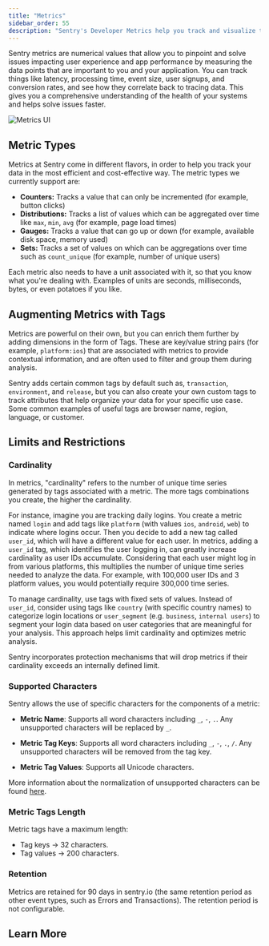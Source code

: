 ```yaml
---
title: "Metrics"
sidebar_order: 55
description: "Sentry's Developer Metrics help you track and visualize the data points you care about over time, making it easier to monitor your application health and identify issues."
---
```


<Include name="feature-stage-beta-metrics.mdx" />

Sentry metrics are numerical values that allow you to pinpoint and solve issues impacting user experience and app performance by measuring the data points that are important to you and your application. You can track things like latency, processing time, event size, user signups, and conversion rates, and see how they correlate back to tracing data. This gives you a comprehensive understanding of the health of your systems and helps solve issues faster.

![Metrics UI](./img/Index.png)

## Metric Types

Metrics at Sentry come in different flavors, in order to help you track your data in the most efficient and cost-effective way. The metric types we currently support are:

- **Counters:** Tracks a value that can only be incremented (for example, button clicks)
- **Distributions:** Tracks a list of values which can be aggregated over time like `max`, `min`, `avg` (for example, page load times)
- **Gauges:** Tracks a value that can go up or down (for example, available disk space, memory used)
- **Sets:** Tracks a set of values on which can be aggregations over time such as `count_unique` (for example, number of unique users)

Each metric also needs to have a unit associated with it, so that you know what you're dealing with. Examples of units are seconds, milliseconds, bytes, or even potatoes if you like.

## Augmenting Metrics with Tags

Metrics are powerful on their own, but you can enrich them further by adding dimensions in the form of Tags. These are key/value string pairs (for example, `platform:ios`) that are associated with metrics to provide contextual information, and are often used to filter and group them during analysis.

Sentry adds certain common tags by default such as, `transaction`, `environment`, and `release`, but you can also create your own custom tags to track attributes that help organize your data for your specific use case. Some common examples of useful tags are browser name, region, language, or customer.

## Limits and Restrictions

### Cardinality

In metrics, "cardinality" refers to the number of unique time series generated by tags associated with a metric. The more tags combinations you create, the higher the cardinality.

For instance, imagine you are tracking daily logins. You create a metric named `login` and add tags like `platform` (with values `ios`, `android`, `web`) to indicate where logins occur. Then you decide to add a new tag called `user_id`, which will have a different value for each user. In metrics, adding a `user_id` tag, which identifies the user logging in, can greatly increase cardinality as user IDs accumulate. Considering that each user might log in from various platforms, this multiplies the number of unique time series needed to analyze the data. For example, with 100,000 user IDs and 3 platform values, you would potentially require 300,000 time series.

To manage cardinality, use tags with fixed sets of values. Instead of `user_id`, consider using tags like `country` (with specific country names) to categorize login locations or `user_segment` (e.g.  `business`, `internal users`) to segment your login data based on user categories that are meaningful for your analysis. This approach helps limit cardinality and optimizes metric analysis.

<Note>

Sentry incorporates protection mechanisms that will drop metrics if their cardinality exceeds an internally defined limit.

</Note>

### Supported Characters

Sentry allows the use of specific characters for the components of a metric:

- **Metric Name**: Supports all word characters including `_`, `-`, `.`. Any unsupported characters will be replaced by `_`.

- **Metric Tag Keys**: Supports all word characters including `_`, `-`, `.`, `/`. Any unsupported characters will be removed from the tag key.

- **Metric Tag Values**: Supports all Unicode characters.

More information about the normalization of unsupported characters can be found [here](https://develop.sentry.dev/sdk/metrics/#normalization).

### Metric Tags Length

Metric tags have a maximum length:
- Tag keys -> 32 characters.
- Tag values -> 200 characters.

### Retention

Metrics are retained for 90 days in sentry.io (the same retention period as other event types, such as Errors and Transactions). The retention period is not configurable.

## Learn More

<PageGrid />
